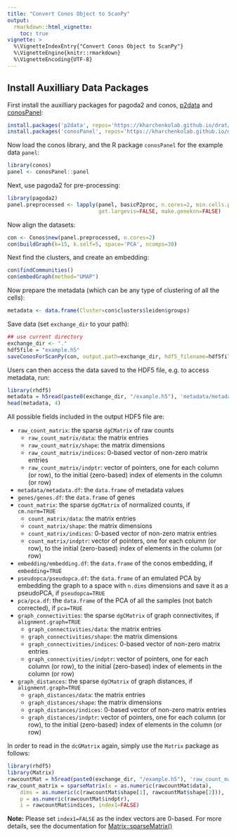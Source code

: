 ```yaml
---
title: "Convert Conos Object to ScanPy"
output: 
  rmarkdown::html_vignette:
    toc: true
vignette: >
  %\VignetteIndexEntry{"Convert Conos Object to ScanPy"}
  %\VignetteEngine{knitr::rmarkdown}
  %\VignetteEncoding{UTF-8}
---
```



## Install Auxilliary Data Packages

First install the auxilliary packages for pagoda2 and conos, [p2data](https://github.com/kharchenkolab/p2data) and [conosPanel](https://github.com/kharchenkolab/conosPanel):

```r
install.packages('p2data', repos='https://kharchenkolab.github.io/drat/', type='source')
install.packages('conosPanel', repos='https://kharchenkolab.github.io/drat/', type='source')
```


Now load the conos library, and the R package `conosPanel` for the example data `panel`:

```r
library(conos)
panel <- conosPanel::panel
```

Next, use pagoda2 for pre-processing:

```r
library(pagoda2)
panel.preprocessed <- lapply(panel, basicP2proc, n.cores=2, min.cells.per.gene=0, n.odgenes=2e3, 
                             get.largevis=FALSE, make.geneknn=FALSE)
```

Now align the datasets:

```r
con <- Conos$new(panel.preprocessed, n.cores=2)
con$buildGraph(k=15, k.self=5, space='PCA', ncomps=30)
```


Next find the clusters, and create an embedding:

```r
con$findCommunities()
con$embedGraph(method="UMAP")
```

Now prepare the metadata (which can be any type of clustering of all the cells):

```r
metadata <- data.frame(Cluster=con$clusters$leiden$groups)
```

Save data (set `exchange_dir` to your path):


```r
## use current directory
exchange_dir <- "."
hdf5file = "example.h5"
saveConosForScanPy(con, output.path=exchange_dir, hdf5_filename=hdf5file, verbose=TRUE)
```

Users can then access the data saved to the HDF5 file, e.g. to access metadata, run:


```r
library(rhdf5)
metadata = h5read(paste0(exchange_dir, "/example.h5"), 'metadata/metadata.df')
head(metadata, 4)
```

All possible fields included in the output HDF5 file are:

* `raw_count_matrix`: the sparse `dgCMatrix` of raw counts 
	* `raw_count_matrix/data`: the matrix entries
	* `raw_count_matrix/shape`: the matrix dimensions
	* `raw_count_matrix/indices`: 0-based vector of non-zero matrix entries
	* `raw_count_matrix/indptr`: vector of pointers, one for each column (or row), to the initial (zero-based) index of elements in the column (or row)
* `metadata/metadata.df`: the `data.frame` of metadata values
* `genes/genes.df`: the `data.frame` of genes
* `count_matrix`: the sparse `dgCMatrix` of normalized counts, if `cm.norm=TRUE`
	* `count_matrix/data`: the matrix entries
	* `count_matrix/shape`: the matrix dimensions
	* `count_matrix/indices`: 0-based vector of non-zero matrix entries
	* `count_matrix/indptr`: vector of pointers, one for each column (or row), to the initial (zero-based) index of elements in the column (or row)
* `embedding/embedding.df`:  the `data.frame` of the conos embedding, if `embedding=TRUE`
* `pseudopca/pseudopca.df`:  the `data.frame` of an emulated PCA by embedding the graph to a space with `n.dims` dimensions and save it as a pseudoPCA, if `pseudopca=TRUE`
* `pca/pca.df`: the `data.frame` of the PCA of all the samples (not batch corrected), if `pca=TRUE`
* `graph_connectivities`: the sparse `dgCMatrix` of graph connectivites, if `alignment.graph=TRUE`
	* `graph_connectivities/data`: the matrix entries
	* `graph_connectivities/shape`: the matrix dimensions
	* `graph_connectivities/indices`: 0-based vector of non-zero matrix entries
	* `graph_connectivities/indptr`: vector of pointers, one for each column (or row), to the initial (zero-based) index of elements in the column (or row)
* `graph_distances`: the sparse `dgCMatrix` of graph distances, if `alignment.graph=TRUE`
	* `graph_distances/data`: the matrix entries
	* `graph_distances/shape`: the matrix dimensions
	* `graph_distances/indices`: 0-based vector of non-zero matrix entries
	* `graph_distances/indptr`: vector of pointers, one for each column (or row), to the initial (zero-based) index of elements in the column (or row)



In order to read in the `dcGMatrix` again, simply use the `Matrix` package as follows:


```r
library(rhdf5)
library(Matrix)
rawcountMat = h5read(paste0(exchange_dir, "/example.h5"), 'raw_count_matrix')
raw_count_matrix = sparseMatrix(x = as.numeric(rawcountMat$data),  
    dims = as.numeric(c(rawcountMat$shape[1], rawcountMat$shape[2])), 
    p = as.numeric(rawcountMat$indptr), 
    i = rawcountMat$indices, index1=FALSE)
```

**Note:** Please set `index1=FALSE` as the index vectors are 0-based. For more details, see the documentation for [Matrix::sparseMatrix()](https://www.rdocumentation.org/packages/Matrix/versions/1.2-18/topics/sparseMatrix)

